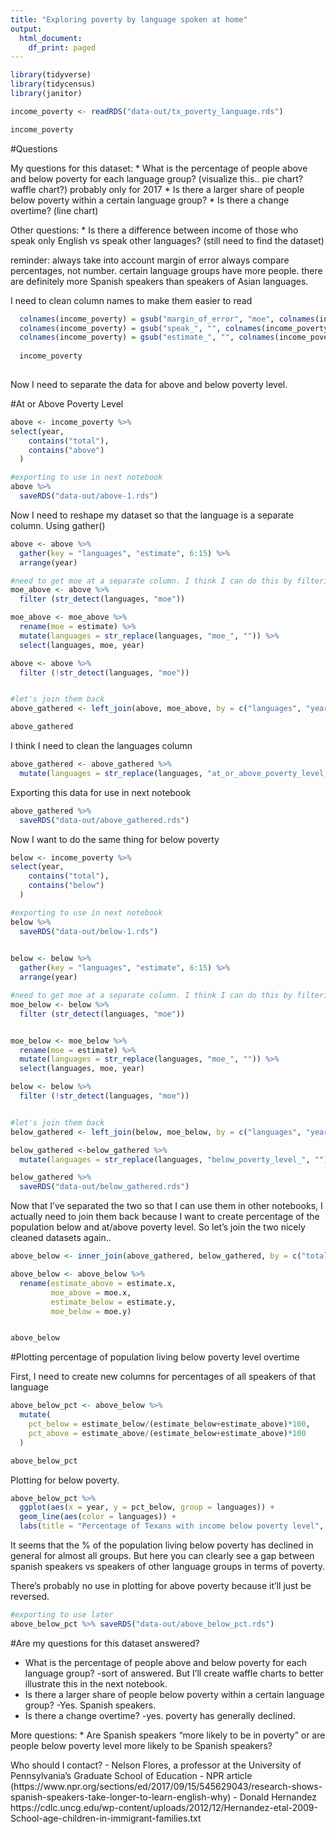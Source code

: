```yaml
---
title: "Exploring poverty by language spoken at home"
output:
  html_document:
    df_print: paged
---
```


```r
library(tidyverse)
library(tidycensus)
library(janitor)
```

```r
income_poverty <- readRDS("data-out/tx_poverty_language.rds")

income_poverty
```


#Questions

My questions for this dataset:
* What is the percentage of people above and below poverty for each language group? (visualize this.. pie chart? waffle chart?) probably only for 2017
* Is there a larger share of people below poverty within a certain language group?
* Is there a change overtime? (line chart)

Other questions:
* Is there a difference between income of those who speak only English vs speak other languages? (still need to find the dataset)

reminder: always take into account margin of error
always compare percentages, not number. certain language groups have more people. there are definitely more Spanish speakers than speakers of Asian languages.


I need to clean column names to make them easier to read

```r
  colnames(income_poverty) = gsub("margin_of_error", "moe", colnames(income_poverty))
  colnames(income_poverty) = gsub("speak_", "", colnames(income_poverty))
  colnames(income_poverty) = gsub("estimate_", "", colnames(income_poverty))
  
  income_poverty
  
```

Now I need to separate the data for above and below poverty level.

#At or Above Poverty Level

```r
above <- income_poverty %>% 
select(year, 
    contains("total"),
    contains("above")
  )

#exporting to use in next notebook
above %>% 
  saveRDS("data-out/above-1.rds")

```



Now I need to reshape my dataset so that the language is a separate column. Using gather()

```r
above <- above %>% 
  gather(key = "languages", "estimate", 6:15) %>% 
  arrange(year)

#need to get moe at a separate column. I think I can do this by filtering moe, separating it and then joining them? a little verbose but might be the only way..
moe_above <- above %>% 
  filter (str_detect(languages, "moe"))

moe_above <- moe_above %>% 
  rename(moe = estimate) %>% 
  mutate(languages = str_replace(languages, "moe_", "")) %>% 
  select(languages, moe, year)

above <- above %>% 
  filter (!str_detect(languages, "moe"))


#let's join them back
above_gathered <- left_join(above, moe_above, by = c("languages", "year"))

above_gathered


```

I think I need to clean the languages column 

```r
above_gathered <- above_gathered %>% 
  mutate(languages = str_replace(languages, "at_or_above_poverty_level_", "")) 

```

Exporting this data for use in next notebook

```r
above_gathered %>% 
  saveRDS("data-out/above_gathered.rds")
```

Now I want to do the same thing for below poverty

```r
below <- income_poverty %>% 
select(year, 
    contains("total"),
    contains("below")
  )

#exporting to use in next notebook
below %>% 
  saveRDS("data-out/below-1.rds")
  
```

```r
below <- below %>% 
  gather(key = "languages", "estimate", 6:15) %>% 
  arrange(year)

#need to get moe at a separate column. I think I can do this by filtering moe, separating it and then joining them? a little verbose but might be the only way..
moe_below <- below %>% 
  filter (str_detect(languages, "moe"))


moe_below <- moe_below %>% 
  rename(moe = estimate) %>% 
  mutate(languages = str_replace(languages, "moe_", "")) %>% 
  select(languages, moe, year)

below <- below %>% 
  filter (!str_detect(languages, "moe"))


#let's join them back
below_gathered <- left_join(below, moe_below, by = c("languages", "year"))

below_gathered <-below_gathered %>% 
  mutate(languages = str_replace(languages, "below_poverty_level_", "")) 


```

```r
below_gathered %>% 
  saveRDS("data-out/below_gathered.rds")
```

Now that I've separated the two so that I can use them in other notebooks, I actually need to join them back because I want to create percentage of the population below and at/above poverty level. So let's join the two nicely cleaned datasets again..

```r
above_below <- inner_join(above_gathered, below_gathered, by = c("total", "moe_total", "languages", "year"))

above_below <- above_below %>% 
  rename(estimate_above = estimate.x,
         moe_above = moe.x,
         estimate_below = estimate.y,
         moe_below = moe.y)


above_below
```


#Plotting percentage of population living below poverty level overtime

First, I need to create new columns for percentages of all speakers of that language

```r
above_below_pct <- above_below %>% 
  mutate(
    pct_below = estimate_below/(estimate_below+estimate_above)*100,
    pct_above = estimate_above/(estimate_below+estimate_above)*100
  )

above_below_pct
```
 
Plotting for below poverty.

```r
above_below_pct %>% 
  ggplot(aes(x = year, y = pct_below, group = languages)) +
  geom_line(aes(color = languages)) +
  labs(title = "Percentage of Texans with income below poverty level", subtitle = "based on languages spoken at home", caption = "Source: ACS 1-Year estimate", x = "Year", y = "% of total Population")
```


It seems that the % of the population living below poverty has declined in general for almost all groups. But here you can clearly see a gap between spanish speakers vs speakers of other language groups in terms of poverty.


There's probably no use in plotting for above poverty because it'll just be reversed.

```r
#exporting to use later
above_below_pct %>% saveRDS("data-out/above_below_pct.rds") 
```



#Are my questions for this dataset answered?
 
* What is the percentage of people above and below poverty for each language group? 
-sort of answered. But I'll create waffle charts to better illustrate this in the next notebook.
* Is there a larger share of people below poverty within a certain language group? 
-Yes. Spanish speakers.
* Is there a change overtime? 
-yes. poverty has generally declined.

 More questions:
 * Are Spanish speakers "more likely to be in poverty" or are people below poverty level more likely to be Spanish speakers?
 
 Who should I contact?
  - Nelson Flores, a professor at the University of Pennsylvania's Graduate School of Education - NPR article (https://www.npr.org/sections/ed/2017/09/15/545629043/research-shows-spanish-speakers-take-longer-to-learn-english-why)
  - Donald Hernandez
  https://cdlc.uncg.edu/wp-content/uploads/2012/12/Hernandez-etal-2009-School-age-children-in-immigrant-families.txt